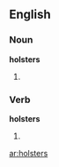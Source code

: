 ==English==

===Noun===
'''holsters'''

# {{plural of|[[holster]]}}

===Verb===
'''holsters'''

# {{third-person singular of|[[holster]]}}

[[ar:holsters]]